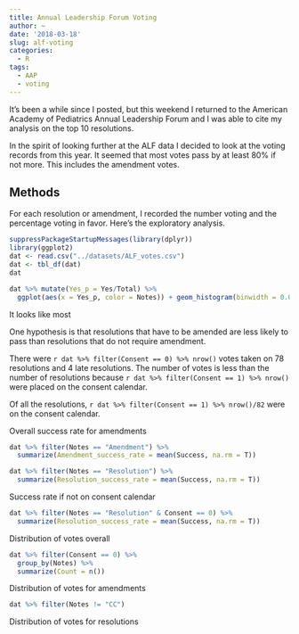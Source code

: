 ```yaml
---
title: Annual Leadership Forum Voting
author: ~
date: '2018-03-18'
slug: alf-voting
categories: 
  - R
tags: 
  - AAP
  - voting
---
```


It's been a while since I posted, but this weekend I returned to the American Academy of Pediatrics Annual Leadership Forum and I was able to cite my analysis on the top 10 resolutions. 

In the spirit of looking further at the ALF data I decided to look at the voting records from this year. It seemed that most votes pass by at least 80% if not more. This includes the amendment votes.

## Methods
For each resolution or amendment, I recorded the number voting and the percentage voting in favor. Here's the exploratory analysis.

```r
suppressPackageStartupMessages(library(dplyr))
library(ggplot2)
dat <- read.csv("../datasets/ALF_votes.csv")
dat <- tbl_df(dat)
dat
```

```r
dat %>% mutate(Yes_p = Yes/Total) %>% 
  ggplot(aes(x = Yes_p, color = Notes)) + geom_histogram(binwidth = 0.05)
```

It looks like most 

One hypothesis is that resolutions that have to be amended are less likely to pass than resolutions that do not require amendment. 

There were `r dat %>% filter(Consent == 0) %>% nrow()` votes taken on 78 resolutions and 4 late resolutions. The number of votes is less than the number of resolutions because `r dat %>% filter(Consent == 1) %>% nrow()` were placed on the consent calendar. 

Of all the resolutions, `r dat %>% filter(Consent == 1) %>% nrow()/82` were on the consent calendar.

Overall success rate for amendments
```r
dat %>% filter(Notes == "Amendment") %>%
  summarize(Amendment_success_rate = mean(Success, na.rm = T))
```

```r
dat %>% filter(Notes == "Resolution") %>%
  summarize(Resolution_success_rate = mean(Success, na.rm = T))
```

Success rate if not on consent calendar
```r
dat %>% filter(Notes == "Resolution" & Consent == 0) %>%
  summarize(Resolution_success_rate = mean(Success, na.rm = T))
```

Distribution of votes overall
```r
dat %>% filter(Consent == 0) %>%
  group_by(Notes) %>% 
  summarize(Count = n())

```


Distribution of votes for amendments
```r
dat %>% filter(Notes != "CC")
```


Distribution of votes for resolutions